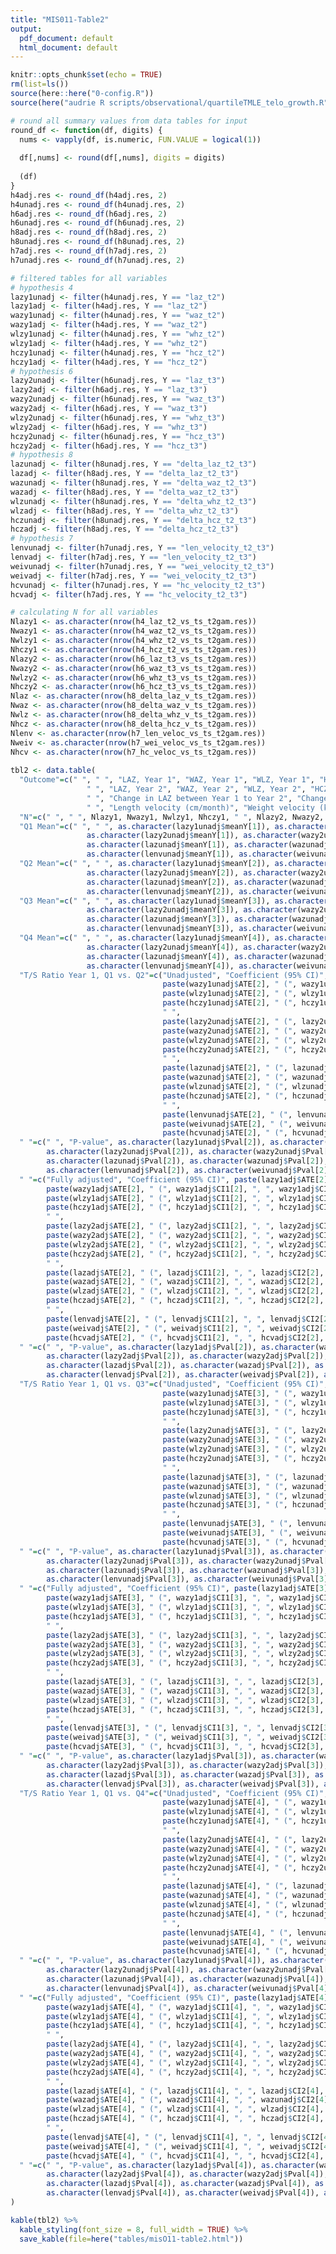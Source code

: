 ```yaml
---
title: "MIS011-Table2"
output:
  pdf_document: default
  html_document: default
---
```


```r
knitr::opts_chunk$set(echo = TRUE)
rm(list=ls())
source(here::here("0-config.R"))
source(here("audrie R scripts/observational/quartileTMLE_telo_growth.R"))
```

```r
# round all summary values from data tables for input
round_df <- function(df, digits) {
  nums <- vapply(df, is.numeric, FUN.VALUE = logical(1))
  
  df[,nums] <- round(df[,nums], digits = digits)
  
  (df)
}
h4adj.res <- round_df(h4adj.res, 2)
h4unadj.res <- round_df(h4unadj.res, 2)
h6adj.res <- round_df(h6adj.res, 2)
h6unadj.res <- round_df(h6unadj.res, 2)
h8adj.res <- round_df(h8adj.res, 2)
h8unadj.res <- round_df(h8unadj.res, 2)
h7adj.res <- round_df(h7adj.res, 2)
h7unadj.res <- round_df(h7unadj.res, 2)

# filtered tables for all variables
# hypothesis 4
lazy1unadj <- filter(h4unadj.res, Y == "laz_t2")
lazy1adj <- filter(h4adj.res, Y == "laz_t2")
wazy1unadj <- filter(h4unadj.res, Y == "waz_t2")
wazy1adj <- filter(h4adj.res, Y == "waz_t2")
wlzy1unadj <- filter(h4unadj.res, Y == "whz_t2")
wlzy1adj <- filter(h4adj.res, Y == "whz_t2")
hczy1unadj <- filter(h4unadj.res, Y == "hcz_t2")
hczy1adj <- filter(h4adj.res, Y == "hcz_t2")
# hypothesis 6
lazy2unadj <- filter(h6unadj.res, Y == "laz_t3")
lazy2adj <- filter(h6adj.res, Y == "laz_t3")
wazy2unadj <- filter(h6unadj.res, Y == "waz_t3")
wazy2adj <- filter(h6adj.res, Y == "waz_t3")
wlzy2unadj <- filter(h6unadj.res, Y == "whz_t3")
wlzy2adj <- filter(h6adj.res, Y == "whz_t3")
hczy2unadj <- filter(h6unadj.res, Y == "hcz_t3")
hczy2adj <- filter(h6adj.res, Y == "hcz_t3")
# hypothesis 8
lazunadj <- filter(h8unadj.res, Y == "delta_laz_t2_t3")
lazadj <- filter(h8adj.res, Y == "delta_laz_t2_t3")
wazunadj <- filter(h8unadj.res, Y == "delta_waz_t2_t3")
wazadj <- filter(h8adj.res, Y == "delta_waz_t2_t3")
wlzunadj <- filter(h8unadj.res, Y == "delta_whz_t2_t3")
wlzadj <- filter(h8adj.res, Y == "delta_whz_t2_t3")
hczunadj <- filter(h8unadj.res, Y == "delta_hcz_t2_t3")
hczadj <- filter(h8adj.res, Y == "delta_hcz_t2_t3")
# hypothesis 7
lenvunadj <- filter(h7unadj.res, Y == "len_velocity_t2_t3")
lenvadj <- filter(h7adj.res, Y == "len_velocity_t2_t3")
weivunadj <- filter(h7unadj.res, Y == "wei_velocity_t2_t3")
weivadj <- filter(h7adj.res, Y == "wei_velocity_t2_t3")
hcvunadj <- filter(h7unadj.res, Y == "hc_velocity_t2_t3")
hcvadj <- filter(h7adj.res, Y == "hc_velocity_t2_t3")

# calculating N for all variables
Nlazy1 <- as.character(nrow(h4_laz_t2_vs_ts_t2gam.res))
Nwazy1 <- as.character(nrow(h4_waz_t2_vs_ts_t2gam.res))
Nwlzy1 <- as.character(nrow(h4_whz_t2_vs_ts_t2gam.res))
Nhczy1 <- as.character(nrow(h4_hcz_t2_vs_ts_t2gam.res))
Nlazy2 <- as.character(nrow(h6_laz_t3_vs_ts_t2gam.res))
Nwazy2 <- as.character(nrow(h6_waz_t3_vs_ts_t2gam.res))
Nwlzy2 <- as.character(nrow(h6_whz_t3_vs_ts_t2gam.res))
Nhczy2 <- as.character(nrow(h6_hcz_t3_vs_ts_t2gam.res))
Nlaz <- as.character(nrow(h8_delta_laz_v_ts_t2gam.res))
Nwaz <- as.character(nrow(h8_delta_waz_v_ts_t2gam.res))
Nwlz <- as.character(nrow(h8_delta_whz_v_ts_t2gam.res))
Nhcz <- as.character(nrow(h8_delta_hcz_v_ts_t2gam.res))
Nlenv <- as.character(nrow(h7_len_veloc_vs_ts_t2gam.res))
Nweiv <- as.character(nrow(h7_wei_veloc_vs_ts_t2gam.res))
Nhcv <- as.character(nrow(h7_hc_veloc_vs_ts_t2gam.res))
               
tbl2 <- data.table(
  "Outcome"=c(" ", " ", "LAZ, Year 1", "WAZ, Year 1", "WLZ, Year 1", "HCZ, Year 1",
                 " ", "LAZ, Year 2", "WAZ, Year 2", "WLZ, Year 2", "HCZ, Year 2", 
                 " ", "Change in LAZ between Year 1 to Year 2", "Change in WAZ between Year 1 to Year 2", "Change in WLZ between Year 1 to Year 2", "Change in HCZ between Year 1 to Year 2", 
                 " ", "Length velocity (cm/month)", "Weight velocity (kg/month)", "Head circumference velocity (cm/month)"),
  "N"=c(" ", " ", Nlazy1, Nwazy1, Nwlzy1, Nhczy1, " ", Nlazy2, Nwazy2, Nwlzy2, Nhczy2, " ", Nlaz, Nwaz, Nwlz, Nhcz, " ", Nlenv, Nweiv, Nhcv), 
  "Q1 Mean"=c(" ", " ", as.character(lazy1unadj$meanY[1]), as.character(wazy1unadj$meanY[1]), as.character(wlzy1unadj$meanY[1]), as.character(hczy1unadj$meanY[1]), " ",
                 as.character(lazy2unadj$meanY[1]), as.character(wazy2unadj$meanY[1]), as.character(wlzy2unadj$meanY[1]), as.character(hczy2unadj$meanY[1]), " ",
                 as.character(lazunadj$meanY[1]), as.character(wazunadj$meanY[1]), as.character(wlzunadj$meanY[1]), as.character(hczunadj$meanY[1]), " ",
                 as.character(lenvunadj$meanY[1]), as.character(weivunadj$meanY[1]), as.character(hcvunadj$meanY[1])), 
  "Q2 Mean"=c(" ", " ", as.character(lazy1unadj$meanY[2]), as.character(wazy1unadj$meanY[2]), as.character(wlzy1unadj$meanY[2]), as.character(hczy1unadj$meanY[2]), " ",
                 as.character(lazy2unadj$meanY[2]), as.character(wazy2unadj$meanY[2]), as.character(wlzy2unadj$meanY[2]), as.character(hczy2unadj$meanY[2]), " ",
                 as.character(lazunadj$meanY[2]), as.character(wazunadj$meanY[2]), as.character(wlzunadj$meanY[2]), as.character(hczunadj$meanY[2]), " ",
                 as.character(lenvunadj$meanY[2]), as.character(weivunadj$meanY[2]), as.character(hcvunadj$meanY[2])), 
  "Q3 Mean"=c(" ", " ", as.character(lazy1unadj$meanY[3]), as.character(wazy1unadj$meanY[3]), as.character(wlzy1unadj$meanY[3]), as.character(hczy1unadj$meanY[3]), " ",
                 as.character(lazy2unadj$meanY[3]), as.character(wazy2unadj$meanY[3]), as.character(wlzy2unadj$meanY[3]), as.character(hczy2unadj$meanY[3]), " ",
                 as.character(lazunadj$meanY[3]), as.character(wazunadj$meanY[3]), as.character(wlzunadj$meanY[3]), as.character(hczunadj$meanY[3]), " ",
                 as.character(lenvunadj$meanY[3]), as.character(weivunadj$meanY[3]), as.character(hcvunadj$meanY[3])), 
  "Q4 Mean"=c(" ", " ", as.character(lazy1unadj$meanY[4]), as.character(wazy1unadj$meanY[4]), as.character(wlzy1unadj$meanY[4]), as.character(hczy1unadj$meanY[4]), " ",
                 as.character(lazy2unadj$meanY[4]), as.character(wazy2unadj$meanY[4]), as.character(wlzy2unadj$meanY[4]), as.character(hczy2unadj$meanY[4]), " ",
                 as.character(lazunadj$meanY[4]), as.character(wazunadj$meanY[4]), as.character(wlzunadj$meanY[4]), as.character(hczunadj$meanY[4]), " ",
                 as.character(lenvunadj$meanY[4]), as.character(weivunadj$meanY[4]), as.character(hcvunadj$meanY[4])), 
  "T/S Ratio Year 1, Q1 vs. Q2"=c("Unadjusted", "Coefficient (95% CI)", paste(lazy1unadj$ATE[2], " (", lazy1unadj$CI1[2], ", ", lazy1unadj$CI2[2], ")", sep=""),
                                  paste(wazy1unadj$ATE[2], " (", wazy1unadj$CI1[2], ", ", wazy1unadj$CI2[2], ")", sep=""),
                                  paste(wlzy1unadj$ATE[2], " (", wlzy1unadj$CI1[2], ", ", wlzy1unadj$CI2[2], ")", sep=""),
                                  paste(hczy1unadj$ATE[2], " (", hczy1unadj$CI1[2], ", ", hczy1unadj$CI2[2], ")", sep=""),
                                  " ",
                                  paste(lazy2unadj$ATE[2], " (", lazy2unadj$CI1[2], ", ", lazy2unadj$CI2[2], ")", sep=""),
                                  paste(wazy2unadj$ATE[2], " (", wazy2unadj$CI1[2], ", ", wazy2unadj$CI2[2], ")", sep=""),
                                  paste(wlzy2unadj$ATE[2], " (", wlzy2unadj$CI1[2], ", ", wlzy2unadj$CI2[2], ")", sep=""),
                                  paste(hczy2unadj$ATE[2], " (", hczy2unadj$CI1[2], ", ", hczy2unadj$CI2[2], ")", sep=""),
                                  " ",
                                  paste(lazunadj$ATE[2], " (", lazunadj$CI1[2], ", ", lazunadj$CI2[2], ")", sep=""),
                                  paste(wazunadj$ATE[2], " (", wazunadj$CI1[2], ", ", wazunadj$CI2[2], ")", sep=""),
                                  paste(wlzunadj$ATE[2], " (", wlzunadj$CI1[2], ", ", wlzunadj$CI2[2], ")", sep=""),
                                  paste(hczunadj$ATE[2], " (", hczunadj$CI1[2], ", ", hczunadj$CI2[2], ")", sep=""),
                                  " ",
                                  paste(lenvunadj$ATE[2], " (", lenvunadj$CI1[2], ", ", lenvunadj$CI2[2], ")", sep=""),
                                  paste(weivunadj$ATE[2], " (", weivunadj$CI1[2], ", ", weivunadj$CI2[2], ")", sep=""),
                                  paste(hcvunadj$ATE[2], " (", hcvunadj$CI1[2], ", ", hcvunadj$CI2[2], ")", sep="")), 
  " "=c(" ", "P-value", as.character(lazy1unadj$Pval[2]), as.character(wazy1unadj$Pval[2]), as.character(wlzy1unadj$Pval[2]), as.character(hczy1unadj$Pval[2]), " ",
        as.character(lazy2unadj$Pval[2]), as.character(wazy2unadj$Pval[2]), as.character(wlzy2unadj$Pval[2]), as.character(hczy2unadj$Pval[2]), " ",
        as.character(lazunadj$Pval[2]), as.character(wazunadj$Pval[2]), as.character(wlzunadj$Pval[2]), as.character(hczunadj$Pval[2]), " ",
        as.character(lenvunadj$Pval[2]), as.character(weivunadj$Pval[2]), as.character(hcvunadj$Pval[2])), 
  " "=c("Fully adjusted", "Coefficient (95% CI)", paste(lazy1adj$ATE[2], " (", lazy1adj$CI1[2], ", ", lazy1adj$CI2[2], ")", sep=""),
        paste(wazy1adj$ATE[2], " (", wazy1adj$CI1[2], ", ", wazy1adj$CI2[2], ")", sep=""),
        paste(wlzy1adj$ATE[2], " (", wlzy1adj$CI1[2], ", ", wlzy1adj$CI2[2], ")", sep=""),
        paste(hczy1adj$ATE[2], " (", hczy1adj$CI1[2], ", ", hczy1adj$CI2[2], ")", sep=""),
        " ",
        paste(lazy2adj$ATE[2], " (", lazy2adj$CI1[2], ", ", lazy2adj$CI2[2], ")", sep=""),
        paste(wazy2adj$ATE[2], " (", wazy2adj$CI1[2], ", ", wazy2adj$CI2[2], ")", sep=""),
        paste(wlzy2adj$ATE[2], " (", wlzy2adj$CI1[2], ", ", wlzy2adj$CI2[2], ")", sep=""),
        paste(hczy2adj$ATE[2], " (", hczy2adj$CI1[2], ", ", hczy2adj$CI2[2], ")", sep=""),
        " ",
        paste(lazadj$ATE[2], " (", lazadj$CI1[2], ", ", lazadj$CI2[2], ")", sep=""),
        paste(wazadj$ATE[2], " (", wazadj$CI1[2], ", ", wazadj$CI2[2], ")", sep=""),
        paste(wlzadj$ATE[2], " (", wlzadj$CI1[2], ", ", wlzadj$CI2[2], ")", sep=""),
        paste(hczadj$ATE[2], " (", hczadj$CI1[2], ", ", hczadj$CI2[2], ")", sep=""),
        " ",
        paste(lenvadj$ATE[2], " (", lenvadj$CI1[2], ", ", lenvadj$CI2[2], ")", sep=""),
        paste(weivadj$ATE[2], " (", weivadj$CI1[2], ", ", weivadj$CI2[2], ")", sep=""),
        paste(hcvadj$ATE[2], " (", hcvadj$CI1[2], ", ", hcvadj$CI2[2], ")", sep="")), 
  " "=c(" ", "P-value", as.character(lazy1adj$Pval[2]), as.character(wazy1adj$Pval[2]), as.character(wlzy1adj$Pval[2]), as.character(hczy1adj$Pval[2]), " ",
        as.character(lazy2adj$Pval[2]), as.character(wazy2adj$Pval[2]), as.character(wlzy1adj$Pval[2]), as.character(hczy2adj$Pval[2]), " ",
        as.character(lazadj$Pval[2]), as.character(wazadj$Pval[2]), as.character(wlzadj$Pval[2]), as.character(hczadj$Pval[2]), " ",
        as.character(lenvadj$Pval[2]), as.character(weivadj$Pval[2]), as.character(hcvadj$Pval[2])), 
  "T/S Ratio Year 1, Q1 vs. Q3"=c("Unadjusted", "Coefficient (95% CI)", paste(lazy1unadj$ATE[3], " (", lazy1unadj$CI1[3], ", ", lazy1unadj$CI2[3], ")", sep=""),
                                  paste(wazy1unadj$ATE[3], " (", wazy1unadj$CI1[3], ", ", wazy1unadj$CI2[3], ")", sep=""),
                                  paste(wlzy1unadj$ATE[3], " (", wlzy1unadj$CI1[3], ", ", wlzy1unadj$CI2[3], ")", sep=""),
                                  paste(hczy1unadj$ATE[3], " (", hczy1unadj$CI1[3], ", ", hczy1unadj$CI2[3], ")", sep=""),
                                  " ",
                                  paste(lazy2unadj$ATE[3], " (", lazy2unadj$CI1[3], ", ", lazy2unadj$CI2[3], ")", sep=""),
                                  paste(wazy2unadj$ATE[3], " (", wazy2unadj$CI1[3], ", ", wazy2unadj$CI2[3], ")", sep=""),
                                  paste(wlzy2unadj$ATE[3], " (", wlzy2unadj$CI1[3], ", ", wlzy2unadj$CI2[3], ")", sep=""),
                                  paste(hczy2unadj$ATE[3], " (", hczy2unadj$CI1[3], ", ", hczy2unadj$CI2[3], ")", sep=""),
                                  " ",
                                  paste(lazunadj$ATE[3], " (", lazunadj$CI1[3], ", ", lazunadj$CI2[3], ")", sep=""),
                                  paste(wazunadj$ATE[3], " (", wazunadj$CI1[3], ", ", wazunadj$CI2[3], ")", sep=""),
                                  paste(wlzunadj$ATE[3], " (", wlzunadj$CI1[3], ", ", wlzunadj$CI2[3], ")", sep=""),
                                  paste(hczunadj$ATE[3], " (", hczunadj$CI1[3], ", ", hczunadj$CI2[3], ")", sep=""),
                                  " ",
                                  paste(lenvunadj$ATE[3], " (", lenvunadj$CI1[3], ", ", lenvunadj$CI2[3], ")", sep=""),
                                  paste(weivunadj$ATE[3], " (", weivunadj$CI1[3], ", ", weivunadj$CI2[3], ")", sep=""),
                                  paste(hcvunadj$ATE[3], " (", hcvunadj$CI1[3], ", ", hcvunadj$CI2[3], ")", sep="")), 
  " "=c(" ", "P-value", as.character(lazy1unadj$Pval[3]), as.character(wazy1unadj$Pval[3]), as.character(wlzy1unadj$Pval[3]), as.character(hczy1unadj$Pval[3]), " ",
        as.character(lazy2unadj$Pval[3]), as.character(wazy2unadj$Pval[3]), as.character(wlzy2unadj$Pval[3]), as.character(hczy2unadj$Pval[3]), " ",
        as.character(lazunadj$Pval[3]), as.character(wazunadj$Pval[3]), as.character(wlzunadj$Pval[3]), as.character(hczunadj$Pval[3]), " ",
        as.character(lenvunadj$Pval[3]), as.character(weivunadj$Pval[3]), as.character(hcvunadj$Pval[3])),
  " "=c("Fully adjusted", "Coefficient (95% CI)", paste(lazy1adj$ATE[3], " (", lazy1adj$CI1[3], ", ", lazy1adj$CI2[3], ")", sep=""),
        paste(wazy1adj$ATE[3], " (", wazy1adj$CI1[3], ", ", wazy1adj$CI2[3], ")", sep=""),
        paste(wlzy1adj$ATE[3], " (", wlzy1adj$CI1[3], ", ", wlzy1adj$CI2[3], ")", sep=""),
        paste(hczy1adj$ATE[3], " (", hczy1adj$CI1[3], ", ", hczy1adj$CI2[3], ")", sep=""),
        " ",
        paste(lazy2adj$ATE[3], " (", lazy2adj$CI1[3], ", ", lazy2adj$CI2[3], ")", sep=""),
        paste(wazy2adj$ATE[3], " (", wazy2adj$CI1[3], ", ", wazy2adj$CI2[3], ")", sep=""),
        paste(wlzy2adj$ATE[3], " (", wlzy2adj$CI1[3], ", ", wlzy2adj$CI2[3], ")", sep=""), 
        paste(hczy2adj$ATE[3], " (", hczy2adj$CI1[3], ", ", hczy2adj$CI2[3], ")", sep=""),
        " ",
        paste(lazadj$ATE[3], " (", lazadj$CI1[3], ", ", lazadj$CI2[3], ")", sep=""),
        paste(wazadj$ATE[3], " (", wazadj$CI1[3], ", ", wazadj$CI2[3], ")", sep=""),
        paste(wlzadj$ATE[3], " (", wlzadj$CI1[3], ", ", wlzadj$CI2[3], ")", sep=""),
        paste(hczadj$ATE[3], " (", hczadj$CI1[3], ", ", hczadj$CI2[3], ")", sep=""),
        " ",
        paste(lenvadj$ATE[3], " (", lenvadj$CI1[3], ", ", lenvadj$CI2[3], ")", sep=""),
        paste(weivadj$ATE[3], " (", weivadj$CI1[3], ", ", weivadj$CI2[3], ")", sep=""),
        paste(hcvadj$ATE[3], " (", hcvadj$CI1[3], ", ", hcvadj$CI2[3], ")", sep="")),
  " "=c(" ", "P-value", as.character(lazy1adj$Pval[3]), as.character(wazy1adj$Pval[3]), as.character(wlzy1adj$Pval[3]), as.character(hczy1adj$Pval[3]), " ",
        as.character(lazy2adj$Pval[3]), as.character(wazy2adj$Pval[3]), as.character(wlzy2adj$Pval[3]), as.character(hczy2adj$Pval[3]), " ",
        as.character(lazadj$Pval[3]), as.character(wazadj$Pval[3]), as.character(wlzadj$Pval[3]), as.character(hczadj$Pval[3]), " ",
        as.character(lenvadj$Pval[3]), as.character(weivadj$Pval[3]), as.character(hcvadj$Pval[3])),
  "T/S Ratio Year 1, Q1 vs. Q4"=c("Unadjusted", "Coefficient (95% CI)", paste(lazy1unadj$ATE[4], " (", lazy1unadj$CI1[4], ", ", lazy1unadj$CI2[4], ")", sep=""),
                                  paste(wazy1unadj$ATE[4], " (", wazy1unadj$CI1[4], ", ", wazy1unadj$CI2[4], ")", sep=""),
                                  paste(wlzy1unadj$ATE[4], " (", wlzy1unadj$CI1[4], ", ", wlzy1unadj$CI2[4], ")", sep=""),
                                  paste(hczy1unadj$ATE[4], " (", hczy1unadj$CI1[4], ", ", hczy1unadj$CI2[4], ")", sep=""),
                                  " ",
                                  paste(lazy2unadj$ATE[4], " (", lazy2unadj$CI1[4], ", ", lazy2unadj$CI2[4], ")", sep=""),
                                  paste(wazy2unadj$ATE[4], " (", wazy2unadj$CI1[4], ", ", wazy2unadj$CI2[4], ")", sep=""),
                                  paste(wlzy2unadj$ATE[4], " (", wlzy2unadj$CI1[4], ", ", wlzy2unadj$CI2[4], ")", sep=""),
                                  paste(hczy2unadj$ATE[4], " (", hczy2unadj$CI1[4], ", ", hczy2unadj$CI2[4], ")", sep=""),
                                  " ",
                                  paste(lazunadj$ATE[4], " (", lazunadj$CI1[4], ", ", lazunadj$CI2[4], ")", sep=""),
                                  paste(wazunadj$ATE[4], " (", wazunadj$CI1[4], ", ", wazunadj$CI2[4], ")", sep=""),
                                  paste(wlzunadj$ATE[4], " (", wlzunadj$CI1[4], ", ", wlzunadj$CI2[4], ")", sep=""),
                                  paste(hczunadj$ATE[4], " (", hczunadj$CI1[4], ", ", hczunadj$CI2[4], ")", sep=""),
                                  " ",
                                  paste(lenvunadj$ATE[4], " (", lenvunadj$CI1[4], ", ", lenvunadj$CI2[4], ")", sep=""),
                                  paste(weivunadj$ATE[4], " (", weivunadj$CI1[4], ", ", weivunadj$CI2[4], ")", sep=""),
                                  paste(hcvunadj$ATE[4], " (", hcvunadj$CI1[4], ", ", hcvunadj$CI2[4], ")", sep="")),
  " "=c(" ", "P-value", as.character(lazy1unadj$Pval[4]), as.character(wazy1unadj$Pval[4]), as.character(wlzy1unadj$Pval[4]), as.character(hczy1unadj$Pval[4]), " ",
        as.character(lazy2unadj$Pval[4]), as.character(wazy2unadj$Pval[4]), as.character(wlzy2unadj$Pval[4]), as.character(hczy2unadj$Pval[4]), " ",
        as.character(lazunadj$Pval[4]), as.character(wazunadj$Pval[4]), as.character(wlzunadj$Pval[4]), as.character(hczunadj$Pval[4]), " ",
        as.character(lenvunadj$Pval[4]), as.character(weivunadj$Pval[4]), as.character(hcvunadj$Pval[4])),
  " "=c("Fully adjusted", "Coefficient (95% CI)", paste(lazy1adj$ATE[4], " (", lazy1adj$CI1[4], ", ", lazy1adj$CI2[4], ")", sep=""),
        paste(wazy1adj$ATE[4], " (", wazy1adj$CI1[4], ", ", wazy1adj$CI2[4], ")", sep=""),
        paste(wlzy1adj$ATE[4], " (", wlzy1adj$CI1[4], ", ", wlzy1adj$CI2[4], ")", sep=""),
        paste(hczy1adj$ATE[4], " (", hczy1adj$CI1[4], ", ", hczy1adj$CI2[4], ")", sep=""),
        " ",
        paste(lazy2adj$ATE[4], " (", lazy2adj$CI1[4], ", ", lazy2adj$CI2[4], ")", sep=""),
        paste(wazy2adj$ATE[4], " (", wazy2adj$CI1[4], ", ", wazy2adj$CI2[4], ")", sep=""),
        paste(wlzy2adj$ATE[4], " (", wlzy2adj$CI1[4], ", ", wlzy2adj$CI2[4], ")", sep=""),
        paste(hczy2adj$ATE[4], " (", hczy2adj$CI1[4], ", ", hczy2adj$CI2[4], ")", sep=""),
        " ",
        paste(lazadj$ATE[4], " (", lazadj$CI1[4], ", ", lazadj$CI2[4], ")", sep=""),
        paste(wazadj$ATE[4], " (", wazadj$CI1[4], ", ", wazunadj$CI2[4], ")", sep=""),
        paste(wlzadj$ATE[4], " (", wlzadj$CI1[4], ", ", wlzadj$CI2[4], ")", sep=""),
        paste(hczadj$ATE[4], " (", hczadj$CI1[4], ", ", hczadj$CI2[4], ")", sep=""),
        " ",
        paste(lenvadj$ATE[4], " (", lenvadj$CI1[4], ", ", lenvadj$CI2[4], ")", sep=""),
        paste(weivadj$ATE[4], " (", weivadj$CI1[4], ", ", weivadj$CI2[4], ")", sep=""),
        paste(hcvadj$ATE[4], " (", hcvadj$CI1[4], ", ", hcvadj$CI2[4], ")", sep="")),
  " "=c(" ", "P-value", as.character(lazy1adj$Pval[4]), as.character(wazy1adj$Pval[4]), as.character(wlzy1adj$Pval[4]), as.character(hczy1adj$Pval[4]), " ",
        as.character(lazy2adj$Pval[4]), as.character(wazy2adj$Pval[4]), as.character(wlzy2adj$Pval[4]), as.character(hczy2adj$Pval[4]), " ",
        as.character(lazadj$Pval[4]), as.character(wazadj$Pval[4]), as.character(wlzadj$Pval[4]), as.character(hczadj$Pval[4]), " ",
        as.character(lenvadj$Pval[4]), as.character(weivadj$Pval[4]), as.character(hcvadj$Pval[4]))
)

```

```r
kable(tbl2) %>%
  kable_styling(font_size = 8, full_width = TRUE) %>%
  save_kable(file=here("tables/misO11-table2.html"))
```

